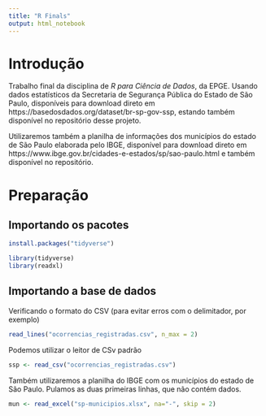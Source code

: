 ```yaml
---
title: "R Finals"
output: html_notebook
---
```


# Introdução
Trabalho final da disciplina de *R para Ciência de Dados*, da EPGE. Usando dados estatísticos da Secretaria de Segurança Pública do Estado de São Paulo, disponíveis para download direto em https://basedosdados.org/dataset/br-sp-gov-ssp, estando também disponível no repositório desse projeto.

Utilizaremos também a planilha de informações dos municípios do estado de São Paulo elaborada pelo IBGE, disponível para download direto em  https://www.ibge.gov.br/cidades-e-estados/sp/sao-paulo.html e também disponível no repositório.

# Preparação
## Importando os pacotes
```r
install.packages("tidyverse")

library(tidyverse)
library(readxl)
```

## Importando a base de dados

Verificando o formato do CSV (para evitar erros com o delimitador, por exemplo)
```r
read_lines("ocorrencias_registradas.csv", n_max = 2)
```
Podemos utilizar o leitor de CSv padrão
```r
ssp <- read_csv("ocorrencias_registradas.csv")
```

Também utilizaremos a planilha do IBGE com os municípios do estado de São Paulo. Pulamos as duas primeiras linhas, que não contém dados.

```r
mun <- read_excel("sp-municipios.xlsx", na="-", skip = 2)
```

